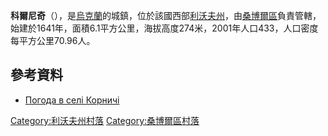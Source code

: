 {{coord|49|38|14|N|23|13|48|E|scale:100000|display=title}}

'''科爾尼奇'''（{{lang-uk|Корничі}}），是[[烏克蘭|烏克蘭]]的城鎮，位於該國西部[[利沃夫州|利沃夫州]]，由[[桑博爾區|桑博爾區]]負責管轄，始建於1641年，面積6.1平方公里，海拔高度274米，2001年人口433，人口密度每平方公里70.96人。

==參考資料==
* [http://weather.in.ua/ua/l'vovskaja/11510 Погода в селі Корничі] {{Wayback|url=http://weather.in.ua/ua/l%27vovskaja/11510 |date=20160305204839 }}

[[Category:利沃夫州村落|Category:利沃夫州村落]]
[[Category:桑博爾區村落|Category:桑博爾區村落]]


{{Lviv-geo-stub}}